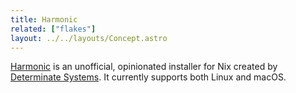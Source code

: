 ```yaml
---
title: Harmonic
related: ["flakes"]
layout: ../../layouts/Concept.astro
---
```



[Harmonic] is an unofficial, opinionated installer for Nix created by [Determinate Systems][ds]. It currently supports both Linux and macOS.

<HarmonicDifferences />

[ds]: https://determinate.systems
[harmonic]: /concepts/harmonic
